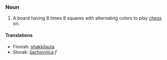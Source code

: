 === Noun ===
#A board having 8 times 8 squares with alternating colors to play [[chess]] on.

==== Translations ====
*Finnish: [[shakkilauta]]
*Slovak: [[šachovnica]] ''f''